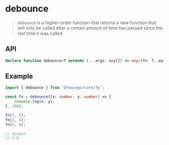 # debounce

> `debounce` is a higher-order function that returns a new function that will only be called after a certain amount of time has passed since the last time it was called.

## API

```ts
declare function debounce<T extends (...args: any[]) => any>(fn: T, wait: number): T;
```

## Example

```ts
import { debounce } from '@fewings/core/fp';

const fn = debounce((x: number, y: number) => {
    console.log(x, y);
}, 100);

fn(1, 2);
fn(3, 4);
fn(5, 6);

// Output:
// 5 6
```



